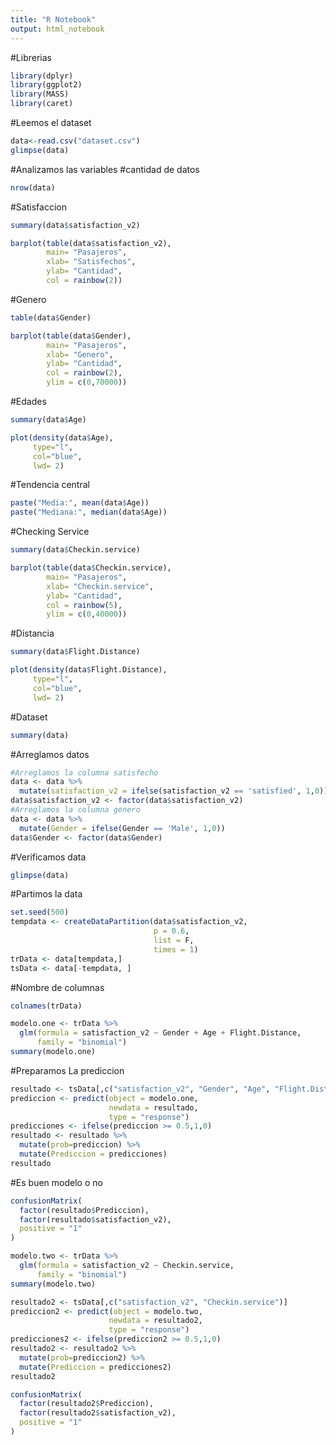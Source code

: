 ```yaml
---
title: "R Notebook"
output: html_notebook
---
```

#Librerias
```r
library(dplyr)
library(ggplot2)
library(MASS)
library(caret)
```
#Leemos el dataset
```r
data<-read.csv("dataset.csv")
glimpse(data)
```

#Analizamos las variables
#cantidad de datos 
```r
nrow(data)
```

#Satisfaccion
```r
summary(data$satisfaction_v2)
```

```r
barplot(table(data$satisfaction_v2),
        main= "Pasajeros",
        xlab= "Satisfechos",
        ylab= "Cantidad",
        col = rainbow(2))
```

#Genero
```r
table(data$Gender)
```

```r
barplot(table(data$Gender),
        main= "Pasajeros",
        xlab= "Genero",
        ylab= "Cantidad",
        col = rainbow(2),
        ylim = c(0,70000))
```

#Edades

```r
summary(data$Age)
```

```r
plot(density(data$Age),
     type="l",
     col="blue",
     lwd= 2)
```


#Tendencia central
```r
paste("Media:", mean(data$Age))
paste("Mediana:", median(data$Age))
```

#Checking Service 

```r
summary(data$Checkin.service)
```
```r
barplot(table(data$Checkin.service),
        main= "Pasajeros",
        xlab= "Checkin.service",
        ylab= "Cantidad",
        col = rainbow(5),
        ylim = c(0,40000))
```
#Distancia 

```r
summary(data$Flight.Distance)
```

```r
plot(density(data$Flight.Distance),
     type="l",
     col="blue",
     lwd= 2)
```


#Dataset
```r
summary(data)
```

#Arreglamos datos
```r
#Arreglamos la columna satisfecho 
data <- data %>%
  mutate(satisfaction_v2 = ifelse(satisfaction_v2 == 'satisfied', 1,0))
data$satisfaction_v2 <- factor(data$satisfaction_v2)
#Arreglamos la columna genero
data <- data %>%
  mutate(Gender = ifelse(Gender == 'Male', 1,0))
data$Gender <- factor(data$Gender)
```


#Verificamos data
```r
glimpse(data)
```


#Partimos la data
```r
set.seed(500)
tempdata <- createDataPartition(data$satisfaction_v2,
                                p = 0.6,
                                list = F,
                                times = 1)
trData <- data[tempdata,]
tsData <- data[-tempdata, ]
```

#Nombre de columnas
```r
colnames(trData)
```

```r
modelo.one <- trData %>%
  glm(formula = satisfaction_v2 ~ Gender + Age + Flight.Distance,
      family = "binomial")
summary(modelo.one)

```

#Preparamos La prediccion

```r
resultado <- tsData[,c("satisfaction_v2", "Gender", "Age", "Flight.Distance")]
prediccion <- predict(object = modelo.one,
                      newdata = resultado,
                      type = "response")
predicciones <- ifelse(prediccion >= 0.5,1,0)
resultado <- resultado %>%
  mutate(prob=prediccion) %>%
  mutate(Prediccion = predicciones)
resultado
```

#Es buen modelo o no 
```r
confusionMatrix(
  factor(resultado$Prediccion),
  factor(resultado$satisfaction_v2),
  positive = "1"
)
```

```r
modelo.two <- trData %>%
  glm(formula = satisfaction_v2 ~ Checkin.service,
      family = "binomial")
summary(modelo.two)
```


```r
resultado2 <- tsData[,c("satisfaction_v2", "Checkin.service")]
prediccion2 <- predict(object = modelo.two,
                      newdata = resultado2,
                      type = "response")
predicciones2 <- ifelse(prediccion2 >= 0.5,1,0)
resultado2 <- resultado2 %>%
  mutate(prob=prediccion2) %>%
  mutate(Prediccion = predicciones2)
resultado2
```
```r
confusionMatrix(
  factor(resultado2$Prediccion),
  factor(resultado2$satisfaction_v2),
  positive = "1"
)
```



